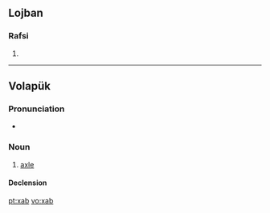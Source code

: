 ==Lojban==

===Rafsi===
{{jbo-rafsi}}

# {{jbo-rafsi of|xadba}}

----

==Volapük==

===Pronunciation===
* {{IPA|[ksab]|lang=vo}}

===Noun===
{{vo-noun}}

# [[axle]]

====Declension====
{{vo-decl-noun}}

[[pt:xab]]
[[vo:xab]]